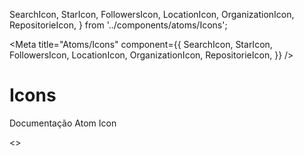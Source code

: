   SearchIcon,
  StarIcon,
  FollowersIcon,
  LocationIcon,
  OrganizationIcon,
  RepositorieIcon,
} from '../components/atoms/Icons';

<Meta title="Atoms/Icons" component={{
  SearchIcon,
  StarIcon,
  FollowersIcon,
  LocationIcon,
  OrganizationIcon,
  RepositorieIcon,
}} />

# Icons

Documentação Atom Icon

<Preview>
  <Story name="all">
    <>
    <SearchIcon/>
    <br/><br/>
    <StarIcon/>
    <br/><br/>
    <FollowersIcon/>
    <br/><br/>
    <LocationIcon/>
    <br/><br/>
    <OrganizationIcon/>
    <br/><br/>
    <RepositorieIcon/>
    </>
  </Story>
</Preview>

